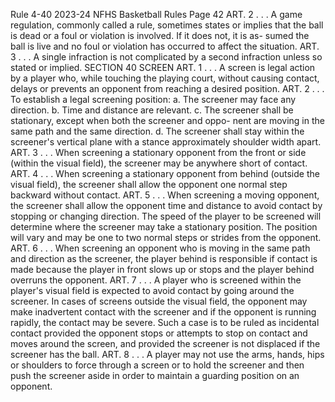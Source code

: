 Rule 4-40 2023-24 NFHS Basketball Rules Page 42 ART. 2 . . . A game regulation, commonly called a rule, sometimes states or implies that the ball is dead or a foul or violation is involved. If it does not, it is as- sumed the ball is live and no foul or violation has occurred to affect the situation. ART. 3 . . . A single infraction is not complicated by a second infraction unless so stated or implied. SECTION 40 SCREEN ART. 1 . . . A screen is legal action by a player who, while touching the playing court, without causing contact, delays or prevents an opponent from reaching a desired position. ART. 2 . . . To establish a legal screening position: a. The screener may face any direction. b. Time and distance are relevant. c. The screener shall be stationary, except when both the screener and oppo- nent are moving in the same path and the same direction. d. The screener shall stay within the screener's vertical plane with a stance approximately shoulder width apart. ART. 3 . . . When screening a stationary opponent from the front or side (within the visual field), the screener may be anywhere short of contact. ART. 4 . . . When screening a stationary opponent from behind (outside the visual field), the screener shall allow the opponent one normal step backward without contact. ART. 5 . . . When screening a moving opponent, the screener shall allow the opponent time and distance to avoid contact by stopping or changing direction. The speed of the player to be screened will determine where the screener may take a stationary position. The position will vary and may be one to two normal steps or strides from the opponent. ART. 6 . . . When screening an opponent who is moving in the same path and direction as the screener, the player behind is responsible if contact is made because the player in front slows up or stops and the player behind overruns the opponent. ART. 7 . . . A player who is screened within the player's visual field is expected to avoid contact by going around the screener. In cases of screens outside the visual field, the opponent may make inadvertent contact with the screener and if the opponent is running rapidly, the contact may be severe. Such a case is to be ruled as incidental contact provided the opponent stops or attempts to stop on contact and moves around the screen, and provided the screener is not displaced if the screener has the ball. ART. 8 . . . A player may not use the arms, hands, hips or shoulders to force through a screen or to hold the screener and then push the screener aside in order to maintain a guarding position on an opponent.